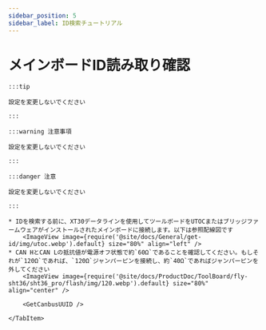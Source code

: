 ```yaml
---
sidebar_position: 5
sidebar_label: ID検索チュートリアル
---
```






# メインボードID読み取り確認

    :::tip

    設定を変更しないでください

    :::

    :::warning 注意事項

    設定を変更しないでください

    :::

    :::danger 注意

    設定を変更しないでください

    :::

<Tabs>
    <TabItem value="can" label="CANBus UUID取得">

    * IDを検索する前に、XT30データラインを使用してツールボードをUTOCまたはブリッジファームウェアがインストールされたメインボードに接続します。以下は参照配線図です
        <ImageView image={require('@site/docs/General/get-id/img/utoc.webp').default} size="80%" align="left" />    
    * CAN HとCAN Lの抵抗値が電源オフ状態で約`60Ω`であることを確認してください。もしそれが`120Ω`であれば、`120Ω`ジャンパーピンを接続し、約`40Ω`であればジャンパーピンを外してください
        <ImageView image={require('@site/docs/ProductDoc/ToolBoard/fly-sht36/sht36_pro/flash/img/120.webp').default} size="80%" align="center" />
   
        <GetCanbusUUID />

    </TabItem>
</Tabs>
